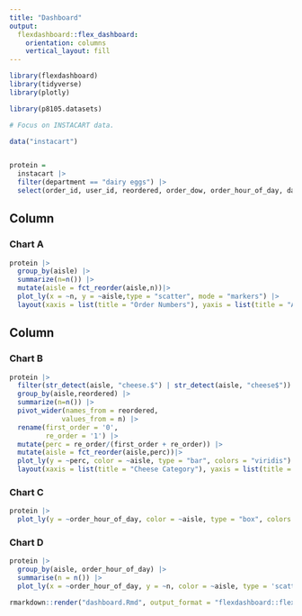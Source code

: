 ```yaml
---
title: "Dashboard"
output: 
  flexdashboard::flex_dashboard:
    orientation: columns
    vertical_layout: fill
---
```


```r
library(flexdashboard)
library(tidyverse)
library(plotly)

library(p8105.datasets)
```

```r
# Focus on INSTACART data.

data("instacart")


protein = 
  instacart |> 
  filter(department == "dairy eggs") |>
  select(order_id, user_id, reordered, order_dow, order_hour_of_day, days_since_prior_order, product_name, aisle, department)
```

Column {data-width=650}
-----------------------------------------------------------------------

### Chart A

```r
protein |>
  group_by(aisle) |>
  summarize(n=n()) |>
  mutate(aisle = fct_reorder(aisle,n))|>
  plot_ly(x = ~n, y = ~aisle,type = "scatter", mode = "markers") |>
  layout(xaxis = list(title = "Order Numbers"), yaxis = list(title = "Aisle"))
```

Column {data-width=350}
-----------------------------------------------------------------------

### Chart B

```r
protein |>
  filter(str_detect(aisle, "cheese.$") | str_detect(aisle, "cheese$"))|>
  group_by(aisle,reordered) |>
  summarize(n=n()) |>
  pivot_wider(names_from = reordered,
             values_from = n) |>
  rename(first_order = '0',
         re_order = '1') |>
  mutate(perc = re_order/(first_order + re_order)) |>
  mutate(aisle = fct_reorder(aisle,perc))|>
  plot_ly(y = ~perc, color = ~aisle, type = "bar", colors = "viridis") |>
  layout(xaxis = list(title = "Cheese Category"), yaxis = list(title = "Reorder rate"))
```

### Chart C

```r
protein |> 
  plot_ly(y = ~order_hour_of_day, color = ~aisle, type = "box", colors = "viridis")
```

### Chart D

```r
protein |> 
  group_by(aisle, order_hour_of_day) |>
  summarise(n = n()) |>
  plot_ly(x = ~order_hour_of_day, y = ~n, color = ~aisle, type = 'scatter', mode = 'lines', fill = 'tozeroy', colors = "viridis")
```


```r
rmarkdown::render("dashboard.Rmd", output_format = "flexdashboard::flex_dashboard")
```
